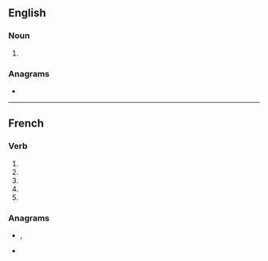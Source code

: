 {{also|Soule|soulé|soulè|soûle|soûlé}}
==English==

===Noun===
{{en-noun}}

# {{obsolete spelling of|en|soul}}

===Anagrams===
* {{anagrams|en|a=elosu|Eolus|Seoul|eusol|loues|louse|oules|ousel}}

----

==French==

===Verb===
{{head|fr|verb form}}

# {{inflection of|fr|souler||1|s|pres|indc}}
# {{inflection of|fr|souler||3|s|pres|indc}}
# {{inflection of|fr|souler||1|s|pres|subj}}
# {{inflection of|fr|souler||3|s|pres|subj}}
# {{inflection of|fr|souler||2|s|impr}}

===Anagrams===
* {{l|fr|loues}}, {{l|fr|loués}}
* {{l|fr|Séoul}}